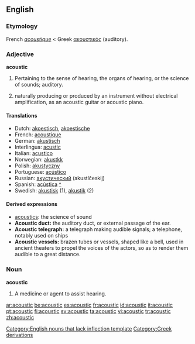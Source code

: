 ==English==

===Etymology===
French ''[[acoustique]]'' < Greek [[ακουστικός]] (auditory).

===Adjective===
'''acoustic'''

# Pertaining to the sense of hearing, the organs of hearing, or the science of sounds; auditory.
# {{music}} naturally producing or produced by an instrument without electrical amplification, as an acoustic guitar or acoustic piano.

====Translations====
*Dutch: [[akoestisch]], [[akoestische]]
*French: [[acoustique]]
*German: [[akustisch]]
*Interlingua: [[acustic]]
*Italian: [[acustico]]
*Norwegian: [[akustkk]]
*Polish: [[akustyczny]]
*Portuguese: [[acústico]]
*Russian: [[акустический]] (akustíčeskij)
*Spanish: [[acústica]] [[:es:acústica|^]]
*Swedish: [[akustisk]] (1), [[akustik]] (2)

====Derived expressions====
{{rfc-header|Derived expressions}}
*[[acoustics]]: the science of sound
*'''Acoustic duct:''' the auditory duct, or external passage of the ear.
*'''Acoustic telegraph:''' a telegraph making audible signals; a telephone, notably used on ships
*'''Acoustic vessels:''' brazen tubes or vessels, shaped like a bell, used in ancient theaters to propel the voices of the actors, so as to render them audible to a great distance.

===Noun===
'''acoustic'''[[Category:English nouns that lack inflection template]]

# A medicine or agent to assist hearing.

[[Category:Greek derivations]]

[[ar:acoustic]]
[[be:acoustic]]
[[es:acoustic]]
[[fr:acoustic]]
[[id:acoustic]]
[[it:acoustic]]
[[pt:acoustic]]
[[fi:acoustic]]
[[sv:acoustic]]
[[ta:acoustic]]
[[vi:acoustic]]
[[tr:acoustic]]
[[zh:acoustic]]